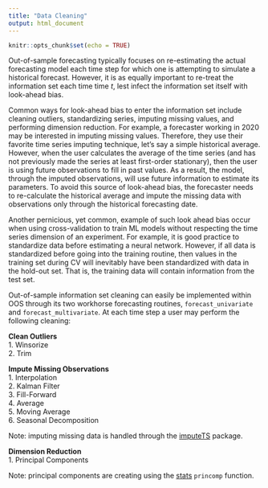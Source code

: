 ```yaml
---
title: "Data Cleaning"
output: html_document
---
```


```r
knitr::opts_chunk$set(echo = TRUE)
```

Out-of-sample forecasting typically focuses on re-estimating the actual forecasting model each time step for which one is attempting to simulate a historical forecast. However, it is as equally important to re-treat the information set each time time *t*, lest infect the information set itself with look-ahead bias. 

Common ways for look-ahead bias to enter the information set include cleaning outliers, standardizing series, imputing missing values, and performing dimension reduction.  For example, a forecaster working in 2020 may be interested in imputing missing values. Therefore, they use their favorite time series imputing technique, let's say a simple historical average. However, when the user calculates the average of the time series (and has not previously made the series at least first-order stationary), then the user is using future observations to fill in past values. As a result, the model, through the imputed observations, will use future information to estimate its parameters. To avoid this source of look-ahead bias, the forecaster needs to re-calculate the historical average and impute the missing data with observations only through the historical forecasting date.

Another pernicious, yet common, example of such look ahead bias occur when using cross-validation to train ML models without respecting the time series dimension of an experiment. For example, it is good practice to standardize data before estimating a neural network. However, if all data is standardized before going into the training routine, then values in the training set during CV will inevitably have been standardized with data in the hold-out set. That is, the training data will contain information from the test set. 

Out-of-sample information set cleaning can easily be implemented within OOS through its two workhorse forecasting routines, `forecast_univariate` and `forecast_multivariate`. At each time step a user may perform the following cleaning:


**Clean Outliers**    
1. Winsorize  
2. Trim  

**Impute Missing Observations**   
1. Interpolation    
2. Kalman Filter  
3. Fill-Forward  
4. Average  
5. Moving Average  
6. Seasonal Decomposition  

Note: imputing missing data is handled through the [imputeTS](https://cran.r-project.org/web/packages/imputeTS/index.html) package.  

**Dimension Reduction**  
1. Principal Components  

Note: principal components are creating using the [stats](https://www.rdocumentation.org/packages/stats/versions/3.6.2/topics/prcomp) `princomp` function.  
